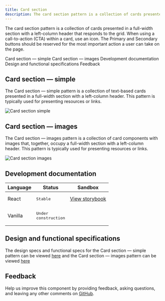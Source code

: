 ```yaml
---
title: Card section
description: The card section pattern is a collection of cards presented in a full-width section with a left-column header that responds to the grid. When using a call-to-action (CTA) within a card, use an icon. The Primary and Secondary buttons should be reserved for the most important action a user can take on the page.
---
```


<PageDescription>

The card section pattern is a collection of cards presented in a full-width section with a left-column header that responds to the grid. When using a call-to-action (CTA) within a card, use an icon. The Primary and Secondary buttons should be reserved for the most important action a user can take on the page.

</PageDescription>

<AnchorLinks>

<AnchorLink>Card section &mdash; simple</AnchorLink>
<AnchorLink>Card section &mdash; images</AnchorLink>
<AnchorLink>Development documentation</AnchorLink>
<AnchorLink>Design and functional specifications</AnchorLink>
<AnchorLink>Feedback</AnchorLink>

</AnchorLinks>

## Card section &mdash; simple

The Card section &mdash; simple pattern is a collection of text-based cards presented in a full-width section with a left-column header. This pattern is typically used for presenting resources or links.

![Card section simple](../../images/pattern/card-section/card-section-simple.jpg)

## Card section &mdash; images

The Card section &mdash; images pattern is a collection of card components with images that, together, occupy a full-width section with a left-column header. This pattern is typically used for presenting resources or links.

![Card section images](../../images/pattern/card-section/card-section-images.jpg)

## Development documentation

| Language | Status                                                                                   | Sandbox                                                                                                                               |
| -------- | ---------------------------------------------------------------------------------------- | ------------------------------------------------------------------------------------------------------------------------------------- |
| React    | <div><span class="bx--tag bx--tag--green"><pre>Stable</pre></span></div>                 | <a href="https://ibmdotcom-react.mybluemix.net/?path=/story/components-cardsectionsimple--default" target="_blank">View storybook</a> |
| Vanilla  | <div><span class="bx--tag bx--tag--cool-gray"><pre>Under construction</pre></span></div> |

## Design and functional specifications

The design specs and functional specs for the Card section &mdash; simple pattern can be viewed <a href="https://ibm.box.com/s/6prfrgt7dftdg47ejy3q3m4x7h47kbmo" target="_blank">here</a> and the Card section &mdash; images pattern can be viewed <a href="https://ibm.box.com/s/u4acyo9oeqya8xidimxtidh8k8y08fza" target="_blank">here</a>

## Feedback

Help us improve this component by providing feedback, asking questions, and leaving any other comments on <a href="https://github.com/carbon-design-system/ibm-dotcom-library" target="_blank">GitHub</a>.
